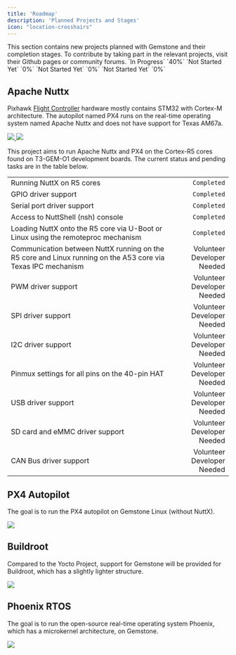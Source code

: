 ```yaml
---
title: 'Roadmap'
description: 'Planned Projects and Stages'
icon: "location-crosshairs"
---
```


<Tip>
This section contains new projects planned with Gemstone and their completion stages.
To contribute by taking part in the relevant projects, visit their Github pages or community forums.
</Tip>

<Card horizontal title="Apache Nuttx" icon="spinner" href="./roadmap#apache-nuttx">
`In Progress` `40%`
</Card>
<Card horizontal title="PX4 Autopilot" icon="clock" href="./roadmap#px4-autopilot">
`Not Started Yet` `0%`
</Card>
<Card horizontal title="Buildroot" icon="clock" href="./roadmap#buildroot">
`Not Started Yet` `0%`
</Card>
<Card horizontal title="Phoenix RTOS" icon="clock" href="./roadmap#phoenix-rtos">
`Not Started Yet` `0%`
</Card>

## Apache Nuttx

Pixhawk [Flight Controller](https://docs.px4.io/main/en/flight_controller/cubepilot_cube_orangeplus.html)
hardware mostly contains STM32 with Cortex-M architecture. The autopilot named PX4 runs on the real-time operating
system named Apache Nuttx and does not have support for Texas AM67a.

<Columns cols={2}>
  <Frame caption="Apache Nuttx RTOS">
  <a href="https://github.com/t3gemstone/NuttX" target="_blank">
    <img src="/images/apache-nuttx.png" noZoom />
  </a>
  </Frame>
  <Frame caption="PX4 Autopilot">
  <a href="https://github.com/t3gemstone/PX4-Autopilot" target="_blank">
    <img src="/images/px4-autopilot.png" noZoom />
  </a>
  </Frame>
</Columns>

This project aims to run Apache Nuttx and PX4 on the Cortex-R5 cores found on T3-GEM-O1 development boards. The current
status and pending tasks are in the table below.

|                                                                                                              |                            |
|:-------------------------------------------------------------------------------------------------------------|---------------------------:|
| Running NuttX on R5 cores                                                                                    | `Completed`                |
| GPIO driver support                                                                                          | `Completed`                |
| Serial port driver support                                                                                   | `Completed`                |
| Access to NuttShell (nsh) console                                                                            | `Completed`                |
| Loading NuttX onto the R5 core via U-Boot or Linux using the remoteproc mechanism                            | `Completed`                |
| Communication between NuttX running on the R5 core and Linux running on the A53 core via Texas IPC mechanism | Volunteer Developer Needed |
| PWM driver support                                                                                           | Volunteer Developer Needed |
| SPI driver support                                                                                           | Volunteer Developer Needed |
| I2C driver support                                                                                           | Volunteer Developer Needed |
| Pinmux settings for all pins on the 40-pin HAT                                                               | Volunteer Developer Needed |
| USB driver support                                                                                           | Volunteer Developer Needed |
| SD card and eMMC driver support                                                                              | Volunteer Developer Needed |
| CAN Bus driver support                                                                                       | Volunteer Developer Needed |

## PX4 Autopilot

The goal is to run the PX4 autopilot on Gemstone Linux (without NuttX).

<Columns cols={1}>
  <Frame caption="PX4 Autopilot">
  <a href="https://github.com/t3gemstone/PX4-Autopilot" target="_blank">
    <img src="/images/px4-autopilot-b.png" noZoom />
  </a>
  </Frame>
</Columns>

## Buildroot

Compared to the Yocto Project, support for Gemstone will be provided for Buildroot, which has a slightly
lighter structure.

<Columns cols={1}>
  <Frame caption="Buildroot">
  <a href="https://buildroot.org/" target="_blank">
    <img src="/images/buildroot.png" noZoom />
  </a>
  </Frame>
</Columns>

## Phoenix RTOS

The goal is to run the open-source real-time operating system Phoenix, which has a microkernel architecture, on Gemstone.

<Frame caption="Phoenix RTOS">
  <a href="https://github.com/t3gemstone/phoenix-rtos-project" target="_blank">
    <img src="/images/phoenix-rtos.png" noZoom />
  </a>
</Frame>
